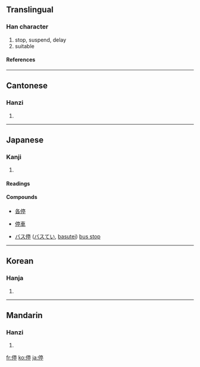 {{see|仃}}

==Translingual==
===Han character===
{{Han char|rn=9|rad=人|as=09|sn=11|four=2022<sub>1</sub>|canj=人卜口弓 (OYRN)|ids=⿰[[亻]][[亭]]}}
# stop, suspend, delay
# suitable
====References====
{{Han ref|kx=0110.320|dkj=00864|dj=0236.160|hdz=10194.070|uh=505C|ud=20572|bh=B0B1|bd=45233}}
----

==Cantonese==
===Hanzi===
{{yue-hanzi|jyut=|y=ting4}}
# {{defn|Cantonese}}
----
==Japanese==
===Kanji===
{{ja-kanji|grade=4|rs=人09}}
# {{defn|Japanese}}
====Readings====
{{ja-readings|on=[[てい]] (tei), [[ちょう]] (chō), [[じょう]] (jō)|kun=[[とどまる]] (todomaru)}}
====Compounds====
{{top4}}
*[[各停]]
{{mid4}}
*[[停車]]
{{mid4}}
*[[バス停]] ([[バスてい]], [[basutei]]) [[bus stop]]
{{mid4}}
{{bottom}}
----

==Korean==
===Hanja===
{{ko-hanja|hangeul=정|rv=jeong|mr=chŏng}}
# {{defn|Korean}}
----
==Mandarin==
===Hanzi===
{{cmn-hanzi|pin=[[tíng]] ([[ting2]])|wg=t'ing<sup>2</sup>}}
# {{defn|Mandarin}}

[[fr:停]]
[[ko:停]]
[[ja:停]]